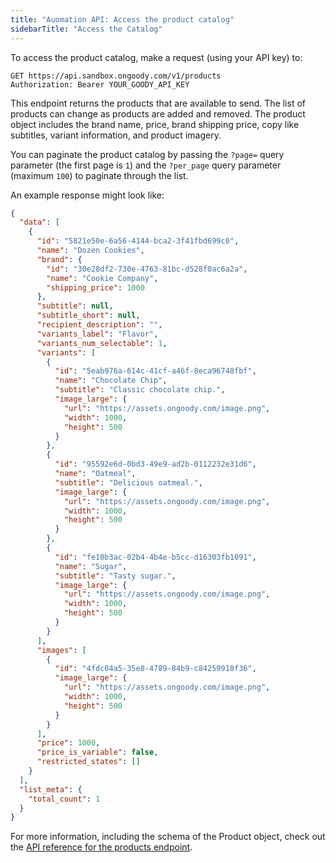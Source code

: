 ```yaml
---
title: "Auomation API: Access the product catalog"
sidebarTitle: "Access the Catalog"
---
```


To access the product catalog, make a request (using your API key) to:

```
GET https://api.sandbox.ongoody.com/v1/products
Authorization: Bearer YOUR_GOODY_API_KEY
```

This endpoint returns the products that are available to send. The list of products can change as products are added and removed. The product object includes the brand name, price, brand shipping price, copy like subtitles, variant information, and product imagery.

You can paginate the product catalog by passing the `?page=` query parameter (the first page is `1`) and the `?per_page` query parameter (maximum `100`) to paginate through the list.

An example response might look like:

```json
{
  "data": [
    {
      "id": "5821e50e-6a56-4144-bca2-3f41fbd699c0",
      "name": "Dozen Cookies",
      "brand": {
        "id": "30e28df2-730e-4763-81bc-d528f0ac6a2a",
        "name": "Cookie Company",
        "shipping_price": 1000
      },
      "subtitle": null,
      "subtitle_short": null,
      "recipient_description": "",
      "variants_label": "Flavor",
      "variants_num_selectable": 1,
      "variants": [
        {
          "id": "5eab976a-614c-41cf-a46f-8eca96748fbf",
          "name": "Chocolate Chip",
          "subtitle": "Classic chocolate chip.",
          "image_large": {
            "url": "https://assets.ongoody.com/image.png",
            "width": 1000,
            "height": 500
          }
        },
        {
          "id": "95592e6d-0bd3-49e9-ad2b-0112232e31d6",
          "name": "Oatmeal",
          "subtitle": "Delicious oatmeal.",
          "image_large": {
            "url": "https://assets.ongoody.com/image.png",
            "width": 1000,
            "height": 500
          }
        },
        {
          "id": "fe10b3ac-02b4-4b4e-b5cc-d16303fb1091",
          "name": "Sugar",
          "subtitle": "Tasty sugar.",
          "image_large": {
            "url": "https://assets.ongoody.com/image.png",
            "width": 1000,
            "height": 500
          }
        }
      ],
      "images": [
        {
          "id": "4fdc04a5-35e8-4789-84b9-c84259918f36",
          "image_large": {
            "url": "https://assets.ongoody.com/image.png",
            "width": 1000,
            "height": 500
          }
        }
      ],
      "price": 1000,
      "price_is_variable": false,
      "restricted_states": []
    }
  ],
  "list_meta": {
    "total_count": 1
  }
}
```

For more information, including the schema of the Product object, check out the [API reference for the products endpoint](/api-reference/products/list-all-active-productss).
